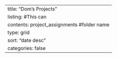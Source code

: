 ---
title: "Dom's Projects"
listing: #This can 
    contents: project_assignments #folder name
    type: grid
    sort: "date desc"
    categories: false
---